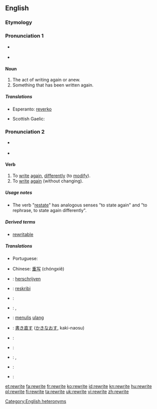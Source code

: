 {{wikipedia|dab=rewrite}}
==English==

===Etymology===
{{prefix|re|write}}

===Pronunciation 1===
{{rfc-pron-n|Pronunciation 1|lang=en}}
* {{a|UK}} {{IPA|/ˈɹiːɹaɪt/}}
* {{a|US}} {{IPA|/ˈɻiɻaɪt/}}

====Noun====
{{en-noun}}

# The act of writing again or anew.
# Something that has been written again.

=====Translations=====
{{trans-top|something that has been written again}}
* Esperanto: [[reverko]]
{{trans-mid}}
* Scottish Gaelic: {{t|gd|ath-sgrìobhadh|m}}
{{trans-bottom}}

===Pronunciation 2===
* {{a|UK}} {{IPA|/ɹiːˈɹaɪt/}}
* {{a|US}} {{IPA|/ɻiˈɻaɪt/}}
*: {{rhymes|aɪt}}

====Verb====
{{en-verb|rewrites|rewriting|rewrote|rewritten}}

# To [[write]] [[again]], [[differently]] (to [[modify]]).
# To [[write]] [[again]] (without changing).

=====Usage notes=====
* The verb "[[restate]]" has analogous senses "to state again" and "to rephrase, to state again differently".

=====Derived terms=====
* [[rewritable]]

=====Translations=====
{{trans-top|to write again, differently}}
* Portuguese: {{t|pt|reescrever}}
{{trans-mid}}
{{trans-bottom}}

{{trans-top|to write again, without changing}}
{{trans-mid}}
{{trans-bottom}}

{{checktrans-top|to write again}}
* Chinese: [[重写]] (chóngxiě)
* {{ttbc|nl}}: [[herschrijven]]
* {{ttbc|eo}}: [[reskribi]]
* {{ttbc|fr}}: {{t+|fr|réécrire}}
* {{ttbc|hu}}: {{t+|hu|átír}}, {{t|hu|átfogalmaz}}
* {{ttbc|id}}: [[tulis|menulis]] [[ulang]]
{{trans-mid}}
* {{ttbc|ja}}: [[書き直す]] ([[かきなおす]], kaki-naosu)
* {{ttbc|pt}}: {{t+|pt|reescrever}}
* {{ttbc|ro}}: {{t+|ro|rescrie}}
* {{ttbc|ru}}: {{t|ru|переписывать|tr-p'er'epísyvat'}} {{impf}}, {{t|ru|переписать|tr-p'er'episát'}} {{pf.}}
* {{ttbc|gd}}: {{t|gd|ath-sgrìobh}}
* {{ttbc|es}}: {{t|es|reescribir}}
{{trans-bottom}}

[[Category:English heteronyms]]

[[et:rewrite]]
[[fa:rewrite]]
[[fr:rewrite]]
[[ko:rewrite]]
[[id:rewrite]]
[[kn:rewrite]]
[[hu:rewrite]]
[[pl:rewrite]]
[[fi:rewrite]]
[[ta:rewrite]]
[[uk:rewrite]]
[[vi:rewrite]]
[[zh:rewrite]]